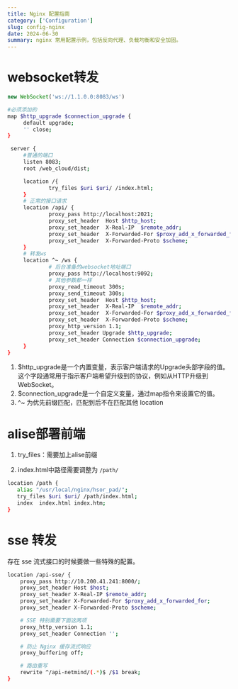 ```yaml
---
title: Nginx 配置指南
category: ['Configuration']
slug: config-nginx
date: 2024-06-30
summary: nginx 常用配置示例，包括反向代理、负载均衡和安全加固。
---
```



# websocket转发

```js
new WebSocket('ws://1.1.0.0:8083/ws')
```

```bash
#必须添加的
map $http_upgrade $connection_upgrade {
     default upgrade;
     '' close;
}

 server {
     #普通的端口
     listen 8083;
     root /web_cloud/dist;

     location /{
             try_files $uri $uri/ /index.html;
     }
     # 正常的接口请求
     location /api/ {
             proxy_pass http://localhost:2021;
             proxy_set_header  Host $http_host;
             proxy_set_header  X-Real-IP  $remote_addr;
             proxy_set_header  X-Forwarded-For $proxy_add_x_forwarded_for;
             proxy_set_header  X-Forwarded-Proto $scheme;
     }
     # 转发ws
     location ^~ /ws {
             # 后台准备的websocket地址端口
             proxy_pass http://localhost:9092;
             # 其他参数都一样
             proxy_read_timeout 300s;
             proxy_send_timeout 300s;
             proxy_set_header  Host $http_host;
             proxy_set_header  X-Real-IP  $remote_addr;
             proxy_set_header  X-Forwarded-For $proxy_add_x_forwarded_for;
             proxy_set_header  X-Forwarded-Proto $scheme;
             proxy_http_version 1.1;
             proxy_set_header Upgrade $http_upgrade;
             proxy_set_header Connection $connection_upgrade;
     }
}
```

1. $http_upgrade是一个内置变量，表示客户端请求的Upgrade头部字段的值。这个字段通常用于指示客户端希望升级到的协议，例如从HTTP升级到WebSocket。
2. $connection_upgrade是一个自定义变量，通过map指令来设置它的值。
3. ^~ 为优先前缀匹配，匹配到后不在匹配其他 location



# alise部署前端

1. try_files：需要加上alise前缀

2. index.html中路径需要调整为 `/path/`

```bash
location /path {
   alias "/usr/local/nginx/hsor_pad/";
   try_files $uri $uri/ /path/index.html;
   index  index.html index.htm;
}
```

# sse 转发

存在 sse 流式接口的时候要做一些特殊的配置。

```bash
location /api-sse/ {
    proxy_pass http://10.200.41.241:8000/;
    proxy_set_header Host $host;
    proxy_set_header X-Real-IP $remote_addr;
    proxy_set_header X-Forwarded-For $proxy_add_x_forwarded_for;
    proxy_set_header X-Forwarded-Proto $scheme;

    # SSE 特别需要下面这两项
    proxy_http_version 1.1;
    proxy_set_header Connection '';

    # 防止 Nginx 缓存流式响应
    proxy_buffering off;

    # 路由重写
    rewrite ^/api-netmind/(.*)$ /$1 break;
}
```
